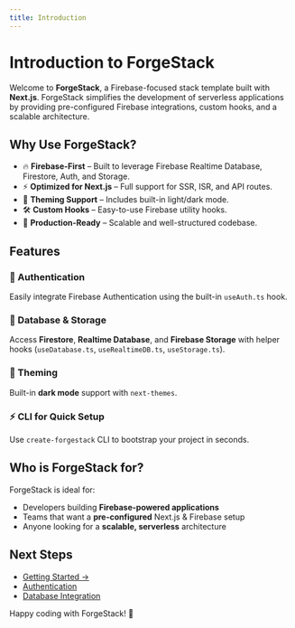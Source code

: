 ```yaml
---
title: Introduction
---
```


# Introduction to ForgeStack

Welcome to **ForgeStack**, a Firebase-focused stack template built with **Next.js**. ForgeStack simplifies the development of serverless applications by providing pre-configured Firebase integrations, custom hooks, and a scalable architecture.

## Why Use ForgeStack?

- 🔥 **Firebase-First** – Built to leverage Firebase Realtime Database, Firestore, Auth, and Storage.
- ⚡ **Optimized for Next.js** – Full support for SSR, ISR, and API routes.
- 🎨 **Theming Support** – Includes built-in light/dark mode.
- 🛠 **Custom Hooks** – Easy-to-use Firebase utility hooks.
- 🚀 **Production-Ready** – Scalable and well-structured codebase.

## Features

### 🔐 Authentication
Easily integrate Firebase Authentication using the built-in `useAuth.ts` hook.

### 📂 Database & Storage
Access **Firestore**, **Realtime Database**, and **Firebase Storage** with helper hooks (`useDatabase.ts`, `useRealtimeDB.ts`, `useStorage.ts`).

### 🎨 Theming
Built-in **dark mode** support with `next-themes`.

### ⚡ CLI for Quick Setup
Use `create-forgestack` CLI to bootstrap your project in seconds.

## Who is ForgeStack for?
ForgeStack is ideal for:
- Developers building **Firebase-powered applications**
- Teams that want a **pre-configured** Next.js & Firebase setup
- Anyone looking for a **scalable, serverless** architecture

## Next Steps
- [Getting Started →](./getting-started)
- [Authentication](./authentication)
- [Database Integration](./database)

Happy coding with ForgeStack! 🚀